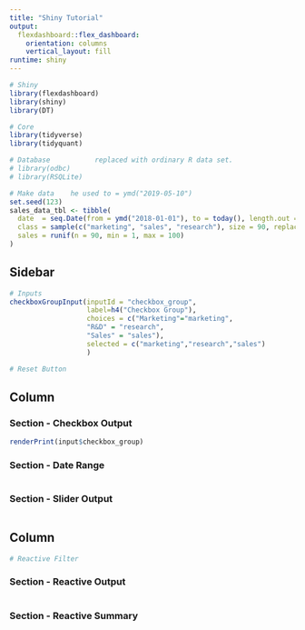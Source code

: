 ```yaml
---
title: "Shiny Tutorial"
output: 
  flexdashboard::flex_dashboard:
    orientation: columns
    vertical_layout: fill
runtime: shiny
---
```


```r
# Shiny
library(flexdashboard)
library(shiny)
library(DT)

# Core
library(tidyverse)
library(tidyquant)

# Database           replaced with ordinary R data set.
# library(odbc)
# library(RSQLite)
```

```r
# Make data    he used to = ymd("2019-05-10")
set.seed(123)
sales_data_tbl <- tibble(
  date  = seq.Date(from = ymd("2018-01-01"), to = today(), length.out = 90),
  class = sample(c("marketing", "sales", "research"), size = 90, replace = TRUE),
  sales = runif(n = 90, min = 1, max = 100)
)
```




Sidebar {.sidebar}
------------------------

```r
# Inputs
checkboxGroupInput(inputId = "checkbox_group",
                   label=h4("Checkbox Group"),
                   choices = c("Marketing"="marketing",
                   "R&D" = "research",
                   "Sales" = "sales"),
                   selected = c("marketing","research","sales")
                   )


```


```r
# Reset Button

```



Column {data-width=500}
-----------------------

### Section - Checkbox Output

```r
renderPrint(input$checkbox_group)

```

### Section - Date Range

```r

```

### Section - Slider Output

```r

```


Column {data-width=750}
-----------------------

```r
# Reactive Filter

```


### Section - Reactive Output

```r


```


### Section - Reactive Summary

```r


```


